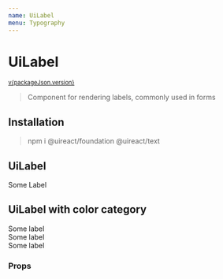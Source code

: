 ```yaml
---
name: UiLabel
menu: Typography
---
```





# UiLabel

<sup>
  <a href="https://github.com/inavac182/ui-react/blob/main/packages/text/" target="_blank">
    v{packageJson.version}
  </a>
</sup>

> Component for rendering labels, commonly used in forms

## Installation

> npm i @uireact/foundation @uireact/text

## UiLabel

<Playground>
  <UiLabel>Some Label</UiLabel>
</Playground>

## UiLabel with color category

<Playground>
  <UiLabel category="error">Some label</UiLabel> <br />
  <UiLabel category="positive">Some label</UiLabel> <br />
  <UiLabel category="negative">Some label</UiLabel> <br />
</Playground>

### Props

<Props of={UiLabel} />
